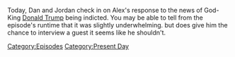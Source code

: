 {{DEFAULTSORT:
    #_EPISODE_0791:March 30-31, 2023
}}{{Episode
    | title             = March 30-31, 2023
    | caption           = Listen to this episode on [https://knowledgefight.libsyn.com/791-march-30-31-2023 Libsyn] [https://open.spotify.com/episode/2Sr9X74md5hquziqFdoIXZ Spotify], Read the [[Transcript/791: March 30-31, 2023|Unofficial Transcript]]
    | episodeNumber     = 791
    | length            = 00:56:12
    | airDate           = April 3, 2023
    | coverageStartDate = March 30, 2023
    | coverageEndDate   = March 31, 2023
    | episodeType       = [[:Category:Present Day|Present Day]]
    | appearance        = [[Alan Dershowitz]], [[Robert Barnes]], [[Donald Trump]]
    | previousEpisode   = [[790: March 27-28, 2023]]
    | nextEpisode       = [[792: Chatting With Jeff Sharlet]]
}}

{{Stub}}

Today, Dan and Jordan check in on Alex's response to the news of God-King [[Donald Trump]] being indicted.  You may be able to tell from the episode's runtime that it was slightly underwhelming. but does give him the chance to interview a guest it seems like he shouldn't.

[[Category:Episodes]]
[[Category:Present Day]]

